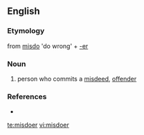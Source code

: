 ==English==
===Etymology===
from [[misdo]] 'do wrong' + [[-er]]

===Noun===
{{en-noun}}
# person who commits a [[misdeed]], [[offender]]

===References===
* {{Websters}}

[[te:misdoer]]
[[vi:misdoer]]
